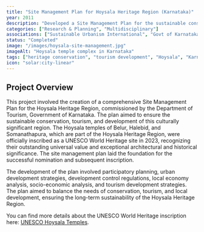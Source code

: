 ```yaml
---
title: "Site Management Plan for Hoysala Heritage Region (Karnataka)"
year: 2011
description: "Developed a Site Management Plan for the sustainable conservation, tourism, and development of the Hoysala Heritage Region in Karnataka, focusing on participatory planning, urban development, development control regulations, local economy, socio-economic analysis, and tourism development. The Hoysala region is now a UNESCO World Heritage site, recognized for its exceptional architectural and historical significance."
categories: ["Research & Planning", "Multidisciplinary"]
associations: ["Sustainable Urbanism International", "Govt of Karnataka", "Dept of Tourism, Karnataka"]
status: "Completed"
image: "/images/hoysala-site-management.jpg"
imageAlt: "Hoysala temple complex in Karnataka"
tags: ["heritage conservation", "tourism development", "Hoysala", "Karnataka", "participatory planning", "urban development", "UNESCO", "site management"]
icon: "solar:city-linear"
---
```


## Project Overview

This project involved the creation of a comprehensive Site Management Plan for the Hoysala Heritage Region, commissioned by the Department of Tourism, Government of Karnataka. The plan aimed to ensure the sustainable conservation, tourism, and development of this culturally significant region. The Hoysala temples of Belur, Halebid, and Somanathapura, which are part of the Hoysala Heritage Region, were officially inscribed as a UNESCO World Heritage site in 2023, recognizing their outstanding universal value and exceptional architectural and historical significance. The site management plan laid the foundation for the successful nomination and subsequent inscription.

The development of the plan involved participatory planning, urban development strategies, development control regulations, local economy analysis, socio-economic analysis, and tourism development strategies. The plan aimed to balance the needs of conservation, tourism, and local development, ensuring the long-term sustainability of the Hoysala Heritage Region.

You can find more details about the UNESCO World Heritage inscription here: [UNESCO Hoysala Temples](https://whc.unesco.org/en/list/1670/).